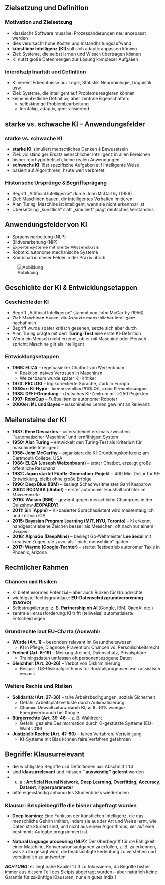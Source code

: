 ## Zielsetzung und Definition





### Motivation und Zielsetzung

- klassische Software muss bei Prozessänderungen neu angepasst werden
- dies verursacht hohe Kosten und Instandhaltungsaufwand
- **künstliche Intelligenz (KI)** soll sich adaptiv anpassen können
- Ziel: Systeme, die selbst lernen und Wissen übertragen können
- KI nutzt große Datenmengen zur Lösung komplexer Aufgaben





### Interdisziplinarität und Definition

- KI vereint Erkenntnisse aus Logik, Statistik, Neurobiologie, Linguistik usw.
- Ziel: Systeme, die intelligent auf Probleme reagieren können
- keine einheitliche Definition, aber zentrale Eigenschaften:
  - selbständige Problembearbeitung
  - lernfähig, adaptiv, generalisierend





## starke vs. schwache KI -- Anwendungsfelder 





### starke vs. schwache KI

- **starke KI**: simuliert menschliches Denken \& Bewusstsein
- Ziel: vollständiger Ersatz menschlicher Intelligenz in allen Bereichen
- bisher rein hypothetisch, keine realen Anwendungen
- **schwache KI**: löst spezifische Aufgaben auf intelligente Weise
- basiert auf Algorithmen, heute weit verbreitet





### Historische Ursprünge \& Begriffsprägung

- Begriff „Artificial Intelligence“ durch John McCarthy (1956)
- Ziel: Maschinen bauen, die intelligentes Verhalten imitieren
- Alan Turing: Maschine ist intelligent, wenn sie nicht erkennbar ist
- Übersetzung „künstlich“ statt „simuliert“ prägt deutsches Verständnis





## Anwendungsfelder von KI

- Sprachverarbeitung (NLP)
- Bildverarbeitung (NIP)
- Expertensysteme mit breiter Wissensbasis
- Robotik: autonome mechanische Systeme
- Kombination dieser Felder in der Praxis üblich

![Abbildung](/figs/01_01_anwendungsfelder.png){#fig-01_01_anwendungsfelder}





## Geschichte der KI \& Entwicklungsetappen





### Geschichte der KI

- Begriff „Artificial Intelligence“ stammt von John McCarthy (1956)
- Ziel: Maschinen bauen, die Aspekte menschlicher Intelligenz nachahmen
- Begriff wurde später kritisch gesehen, setzte sich aber durch
- Alan Turing prägte mit dem **Turing-Test** eine erste KI-Definition
- Wenn ein Mensch nicht erkennt, ob er mit Maschine oder Mensch spricht:
  Maschine gilt als intelligent





### Entwicklungsetappen

- **1966: ELIZA** – regelbasierter Chatbot von Weizenbaum
  - Reaktion: naives Vertrauen in Maschinen
  - Weizenbaum wurde später KI-Kritiker
- **1973: PROLOG** – logikorientierte Sprache, stark in Europa
- **1980er: KI-Hype** – kommerzielles PROLOG, erste Firmenlösungen
- **1988: DFKI-Gründung** – deutsches KI-Zentrum mit >250 Projekten
- **1997: RoboCup** – Fußballturnier autonomer Roboter
- **2000er: ML und Bayes** – maschinelles Lernen gewinnt an Relevanz





## Meilensteine der KI

- **1637: René Descartes** – unterscheidet erstmals zwischen
  ``automatischer Maschine'' und lernfähigem System
- **1950: Alan Turing** – entwickelt den Turing-Test als Kriterium
  für maschinelle Intelligenz
- **1956: John McCarthy** – organisiert die KI-Gründungskonferenz am
  Dartmouth College, USA
- **1966: ELIZA (Joseph Weizenbaum)** – erster Chatbot, erzeugt
  große öffentliche Resonanz
- **1982: Japan startet Fünfte-Generation-Projekt** – 400 Mio. Dollar
  für KI-Entwicklung, bleibt ohne große Erfolge
- **1996: Deep Blue (IBM)** – besiegt Schachweltmeister Garri Kasparow
- **2002: ROOMBA (iRobot)** – erster autonomer Haushaltsroboter im Massenmarkt
- **2010: Watson (IBM)** – gewinnt gegen menschliche Champions in der
  Quizshow **JEOPARDY!**
- **2011: Siri (Apple)** – KI-basierter Sprachassistent wird
  massentauglich und Teil von iOS
- **2015: Bayesian Program Learning (MIT, NYU, Toronto)** – KI erkennt
  handgeschriebene Zeichen besser als Menschen, oft nach nur einem Beispiel
- **2016: AlphaGo (DeepMind)** – besiegt Go-Weltmeister **Lee Sedol**
  mit kreativen Zügen, die zuvor als ``nicht menschlich'' galten
- **2017: Waymo (Google-Tochter)** – startet Testbetrieb autonomer
  Taxis in Phoenix, Arizona





## Rechtlicher Rahmen





### Chancen und Risiken

- KI bietet enormes Potenzial – aber auch Risiken für Grundrechte
- wichtigste Rechtsgrundlage: **EU-Datenschutzgrundverordnung (DSGVO)**
- Selbstregulierung: z. B. **Partnership on AI** (Google, IBM, OpenAI etc.)
- zentrale Herausforderung: KI trifft (teilweise) automatisierte Entscheidungen





### Grundrechte laut EU-Charta (Auswahl)

- **Würde (Art. 1)** – besonders relevant im Gesundheitswesen
  - KI in Pflege, Diagnose, Prävention: Chancen vs. Persönlichkeitsrecht
- **Freiheit (Art. 6–19)** – Meinungsfreiheit, Datenschutz, Privatsphäre
  - Trainingsdaten umfassen oft personenbezogene Daten
- **Gleichheit (Art. 20–26)** – Verbot von Diskriminierung
  - Beispiel: US-Risikoalgorithmus für Rückfallprognosen war rassistisch verzerrt





### Weitere Rechte und Risiken

- **Solidarität (Art. 27–38)** – faire Arbeitsbedingungen, soziale Sicherheit
  - Gefahr: Arbeitsplatzverluste durch Automatisierung
  - Chance: Umweltschutz durch KI, z. B. 40% weniger Energieverbrauch bei Google
- **Bürgerrechte (Art. 39–46)** – z. B. Wahlrecht
  - Gefahr: gezielte Desinformation durch KI-gestützte Systeme (EU-Wahl 2019)
- **Justizielle Rechte (Art. 47–50)** – faires Verfahren, Verteidigung
  - KI-Systeme mit Bias können faire Verfahren gefährden





## Begriffe: Klausurrelevant

- die wichtigsten Begriffe und Definitionen aus Abschnitt 1.1.3
- sind **klausurrelevant** und müssen **``auswendig'' gelernt** werden
- u. a.: **Artificial Neural Network**, **Deep Learning**,
  **Overfitting**, **Accuracy**, **Dataset**, **Hyperparameter**
- bitte eigenständig anhand des Studienbriefs wiederholen





### Klausur: Beispielbegriffe die bisher abgefragt wurden

- **Deep learning:** Eine Funktion der künstlichen Intelligenz, die das
  menschliche Gehirn imitiert, indem sie aus der Art und Weise lernt, wie Daten
  strukturiert sind, und nicht aus einem Algorithmus, der auf eine bestimmte
  Aufgabe programmiert ist.

- **Natural language processing (NLP):** Der Oberbegriff für die
  Fähigkeit einer Maschine, Konversationsaufgaben zu erfüllen, z. B. zu
  erkennen, was zu ihr gesagt wird, die beabsichtigte Bedeutung zu verstehen und
  verständlich zu antworten.

**_ACHTUNG:_** es liegt nahe Kapitel 1.1.3 zu fokussieren, da Begriffe 
bisher immer aus diesem Teil des Skripts abgefragt wurden -- aber natürlich
keine Garantie für zukünftige Klausuren, nur ein gutes Indiz !
